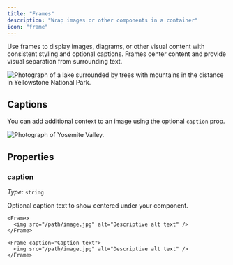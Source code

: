 ```yaml
---
title: "Frames"
description: "Wrap images or other components in a container"
icon: "frame"
---
```


Use frames to display images, diagrams, or other visual content with consistent styling and optional captions. Frames center content and provide visual separation from surrounding text.

<Frame>
  <img src="https://mintlify-assets.b-cdn.net/yellowstone.jpeg" alt="Photograph of a lake surrounded by trees with mountains in the distance in Yellowstone National Park." />
</Frame>

## Captions

You can add additional context to an image using the optional `caption` prop.

<Frame caption="Yosemite National Park is visited by over 3.5 million people every year">
  <img src="https://mintlify-assets.b-cdn.net/yosemite.jpg" alt="Photograph of Yosemite Valley." />
</Frame>

## Properties

### caption

*Type:* `string`

Optional caption text to show centered under your component.

<CodeGroup>

```mdx Frame
<Frame>
  <img src="/path/image.jpg" alt="Descriptive alt text" />
</Frame>
```

```mdx Frame with a caption
<Frame caption="Caption text">
  <img src="/path/image.jpg" alt="Descriptive alt text" />
</Frame>
```
</CodeGroup>
